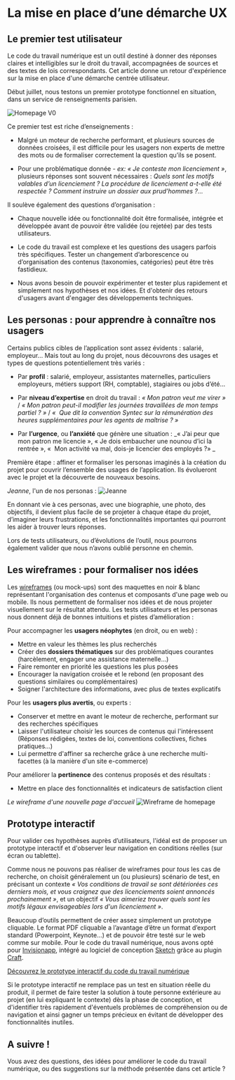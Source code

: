 

<LayoutCDTN meta={meta}>

# La mise en place d’une démarche UX

##  Le premier test utilisateur

Le code du travail numérique est un outil destiné à donner des réponses claires et intelligibles sur le droit du travail, accompagnées de sources et des textes de lois correspondants. Cet article donne un retour d'expérience sur la mise en place d'une démarche centrée utilisateur.

Début juillet, nous testons un premier prototype fonctionnel en situation, dans un service de renseignements parisien.

![Homepage V0](/static/images/startups/code-du-travail-numerique/ux/homepage-v0.png)

Ce premier test est riche d’enseignements :

- Malgré un moteur de recherche performant, et plusieurs sources de données croisées, il est difficile pour les usagers non experts de mettre des mots ou de formaliser correctement la question qu’ils se posent.

- Pour une problématique donnée - _ex: « Je conteste mon licenciement »_, plusieurs réponses sont souvent nécessaires : _Quels sont les motifs valables d’un licenciement ? La procédure de licenciement a-t-elle été respectée ? Comment instruire un dossier aux prud’hommes ?…_

Il soulève également des questions d’organisation :

- Chaque nouvelle idée ou fonctionnalité doit être formalisée, intégrée et développée avant de pouvoir être validée (ou rejetée) par des tests utilisateurs.

- Le code du travail est complexe et les questions des usagers parfois très spécifiques. Tester un changement d’arborescence ou d’organisation des contenus (taxonomies, catégories) peut être très fastidieux.

- Nous avons besoin de pouvoir expérimenter et tester plus rapidement et simplement nos hypothèses et nos idées. Et d'obtenir des retours d'usagers avant d'engager des développements techniques.


## Les personas : pour apprendre à connaître nos usagers

Certains publics cibles de l’application sont assez évidents : salarié, employeur… Mais tout au long du projet, nous découvrons des usages et types de questions potentiellement très variés :

- Par **profil** : salarié, employeur, assistantes maternelles, particuliers employeurs, métiers support (RH, comptable), stagiaires ou jobs d’été…

- Par **niveau d’expertise** en droit du travail : _« Mon patron veut me virer »_ / _« Mon patron peut-il modifier les journées travaillées de mon temps partiel ? »_ / _«  Que dit la convention Syntec sur la rémunération des heures supplémentaires pour les agents de maîtrise ? »_

- Par **l’urgence**, ou **l’anxiété** que génère une situation : _« J’ai peur que mon patron me licencie », « Je dois embaucher une nounou d’ici la rentrée », «  Mon activité va mal, dois-je licencier des employés ?»  _

Première étape : affiner et formaliser les personas imaginés à la création du projet pour couvrir l’ensemble des usages de l’application. Ils évolueront avec le projet et la découverte de nouveaux besoins.

_Jeanne_, l'un de nos personas :
![Jeanne](/static/images/startups/code-du-travail-numerique/personas/jeanne.png)


En donnant vie à ces personas, avec une biographie, une photo, des objectifs, il devient plus facile de se projeter à chaque étape du projet, d’imaginer leurs frustrations, et les fonctionnalités importantes qui pourront les aider à trouver leurs réponses.

Lors de tests utilisateurs, ou d’évolutions de l’outil, nous pourrons également valider que nous n’avons oublié personne en chemin.



## Les wireframes : pour formaliser nos idées

Les [wireframes](https://fr.wikipedia.org/wiki/Wireframe_(design)) (ou mock-ups) sont des maquettes en noir & blanc représentant l'organisation des contenus et composants d'une page web ou mobile. Ils nous permettent de formaliser nos idées et de nous projeter visuellement sur le résultat attendu. Les tests utilisateurs et les personas nous donnent déjà de bonnes intuitions et pistes d’amélioration :

Pour accompagner les **usagers néophytes** (en droit, ou en web) :
- Mettre en valeur les thèmes les plus recherchés
- Créer des **dossiers thématiques** sur des problématiques courantes (harcèlement, engager une assistance maternelle...)
- Faire remonter en priorité les questions les plus posées
- Encourager la navigation croisée et le rebond (en proposant des questions similaires ou complémentaires)
- Soigner l'architecture des informations, avec plus de textes explicatifs

Pour les **usagers plus avertis**, ou experts :
- Conserver et mettre en avant le moteur de recherche, performant sur des recherches spécifiques
- Laisser l'utilisateur choisir les sources de contenus qui l'intéressent (Réponses rédigées, textes de loi, conventions collectives, fiches pratiques...)
- Lui permettre d'affiner sa recherche grâce à une recherche multi-facettes (à la manière d'un site e-commerce)

Pour améliorer la **pertinence** des contenus proposés et des résultats :
- Mettre en place des fonctionnalités et indicateurs de satisfaction client

_Le wireframe d'une nouvelle page d'accueil_
![Wireframe de homepage](/static/images/startups/code-du-travail-numerique/ux/homepage-wf.png)


## Prototype interactif

Pour valider ces hypothèses auprès d’utilisateurs, l'idéal est de proposer un prototype interactif et d'observer leur navigation en conditions réelles (sur écran ou tablette).

Comme nous ne pouvons pas réaliser de wireframes pour _tous_ les cas de recherche, on choisit généralement un (ou plusieurs) scénario de test, en précisant un contexte _« Vos conditions de travail se sont détériorées ces derniers mois, et vous craignez que des licenciements soient annoncés prochainement »_, et un objectif _« Vous aimeriez trouver quels sont les motifs légaux envisageables lors d'un licenciement »_.

Beaucoup d’outils permettent de créer assez simplement un prototype cliquable. Le format PDF cliquable a l’avantage d’être un format d’export standard (Powerpoint, Keynote…) et de pouvoir être testé sur le web comme sur mobile. Pour le code du travail numérique, nous avons opté pour [Invisionapp](https://www.invisionapp.com/), intégré au logiciel de conception [Sketch](https://www.sketchapp.com/) grâce au plugin [Craft](https://www.invisionapp.com/craft).

[Découvrez le prototype interactif du code du travail numérique](https://invis.io/DBMWXF74F2G#/308308616_Home)

Si le prototype interactif ne remplace pas un test en situation réelle du produit, il permet de faire tester la solution à toute personne extérieure au projet (en lui expliquant le contexte) dès la phase de conception, et d'identifier très rapidement d'éventuels problèmes de compréhension ou de navigation et ainsi gagner un temps précieux en évitant de développer des fonctionnalités inutiles.

## A suivre !

Vous avez des questions, des idées pour améliorer le code du travail numérique, ou des suggestions sur la méthode présentée dans cet article ?

</LayoutCDTN>



